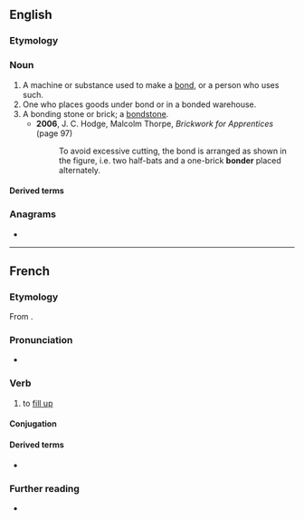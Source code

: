 {{also|bönder}}
==English==

===Etymology===
{{suffix|en|bond|er}}

===Noun===
{{en-noun}}

# A machine or substance used to make a [[bond]], or a person who uses such.
# One who places goods under bond or in a bonded warehouse.
# A bonding stone or brick; a [[bondstone]].
#* '''2006''', J. C. Hodge, Malcolm Thorpe, ''Brickwork for Apprentices'' (page 97)
#*: To avoid excessive cutting, the bond is arranged as shown in the figure, i.e. two half-bats and a one-brick '''bonder''' placed alternately.

====Derived terms====
{{der2|en|die bonder|wire bonder}}

===Anagrams===
* {{anagrams|en|a=bdenor|Bodner|Borden|Bredon|Broden|borned|bronde|rebond}}

----

==French==

===Etymology===
From {{af|fr|bonde|-er}}.

===Pronunciation===
* {{audio|fr|LL-Q150 (fra)-Lyokoï-bonder.wav|Audio}}

===Verb===
{{fr-verb}}

# to [[fill up]]

====Conjugation====
{{fr-conj-auto}}

====Derived terms====
* {{l|fr|bondé}}

===Further reading===
* {{R:TLFi}}